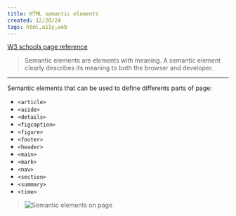 ```yaml
---
title: HTML semantic elements
created: 12/20/24
tags: html,a11y,web
---
```


[W3 schools page reference](https://www.w3schools.com/html/html5_semantic_elements.asp)

> Semantic elements are elements with meaning. A semantic element clearly describes its meaning to both the browser and developer.

---

Semantic elements that can be used to define differents parts of page:

- `<article>`
- `<aside>`
- `<details>`
- `<figcaption>`
- `<figure>`
- `<footer>`
- `<header>`
- `<main>`
- `<mark>`
- `<nav>`
- `<section>`
- `<summary>`
- `<time>`

> ![Semantic elements on page](/notes/semantic-elements.gif)
